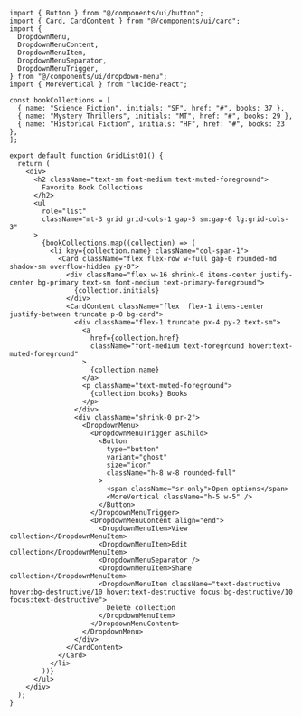 ````tsx
import { Button } from "@/components/ui/button";
import { Card, CardContent } from "@/components/ui/card";
import {
  DropdownMenu,
  DropdownMenuContent,
  DropdownMenuItem,
  DropdownMenuSeparator,
  DropdownMenuTrigger,
} from "@/components/ui/dropdown-menu";
import { MoreVertical } from "lucide-react";

const bookCollections = [
  { name: "Science Fiction", initials: "SF", href: "#", books: 37 },
  { name: "Mystery Thrillers", initials: "MT", href: "#", books: 29 },
  { name: "Historical Fiction", initials: "HF", href: "#", books: 23 },
];

export default function GridList01() {
  return (
    <div>
      <h2 className="text-sm font-medium text-muted-foreground">
        Favorite Book Collections
      </h2>
      <ul
        role="list"
        className="mt-3 grid grid-cols-1 gap-5 sm:gap-6 lg:grid-cols-3"
      >
        {bookCollections.map((collection) => (
          <li key={collection.name} className="col-span-1">
            <Card className="flex flex-row w-full gap-0 rounded-md shadow-sm overflow-hidden py-0">
              <div className="flex w-16 shrink-0 items-center justify-center bg-primary text-sm font-medium text-primary-foreground">
                {collection.initials}
              </div>
              <CardContent className="flex  flex-1 items-center justify-between truncate p-0 bg-card">
                <div className="flex-1 truncate px-4 py-2 text-sm">
                  <a
                    href={collection.href}
                    className="font-medium text-foreground hover:text-muted-foreground"
                  >
                    {collection.name}
                  </a>
                  <p className="text-muted-foreground">
                    {collection.books} Books
                  </p>
                </div>
                <div className="shrink-0 pr-2">
                  <DropdownMenu>
                    <DropdownMenuTrigger asChild>
                      <Button
                        type="button"
                        variant="ghost"
                        size="icon"
                        className="h-8 w-8 rounded-full"
                      >
                        <span className="sr-only">Open options</span>
                        <MoreVertical className="h-5 w-5" />
                      </Button>
                    </DropdownMenuTrigger>
                    <DropdownMenuContent align="end">
                      <DropdownMenuItem>View collection</DropdownMenuItem>
                      <DropdownMenuItem>Edit collection</DropdownMenuItem>
                      <DropdownMenuSeparator />
                      <DropdownMenuItem>Share collection</DropdownMenuItem>
                      <DropdownMenuItem className="text-destructive hover:bg-destructive/10 hover:text-destructive focus:bg-destructive/10 focus:text-destructive">
                        Delete collection
                      </DropdownMenuItem>
                    </DropdownMenuContent>
                  </DropdownMenu>
                </div>
              </CardContent>
            </Card>
          </li>
        ))}
      </ul>
    </div>
  );
}
````